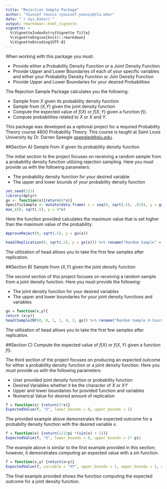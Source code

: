 ```yaml
---
title: "Rejection Sample Package"
author: "Youssef Younis <youssef.younis@slu.edu>"
date: "`r Sys.Date()`"
output: rmarkdown::html_vignette
vignette: >
  %\VignetteIndexEntry{Vignette Title}
  %\VignetteEngine{knitr::rmarkdown}
  %\VignetteEncoding{UTF-8}
---
```


When working with this package you must:

- Provide either a Probability Density Function or a Joint Density Function
- Provide Upper and Lower Boundaries of each of your specific variables and either your Probability Density Function or Join Density Function
- Provide Upper and Lower Boundaries for your desired Probabilities

The Rejection Sample Package calculates you the following:

- Sample from $X$ given its probability density function
- Sample from ($X$,$Y$) given the joint density function
- Compute the expected value of $f(X)$ or $f(X,Y)$ given a function $f()$.
- Compute probabilities related to $X$ or $X$ and $Y$.

This package was developed as a optional project for a required Probability Theory course 4800 Probability Theory. This course is taught at Saint Louis University by Dr. Darren Speegle <speegled@slu.edu>.


##Section A) Sample from $X$ given its probability density function

The initial section to the project focuses on receiving a random sample from a probability density function utilizing rejection sampling. Here you must provide us with the following parameters:

- The probability density function for your desired variable
- The upper and lower bounds of your probability density function

```r
set.seed(123)
library(dplyr)
gx <- function(x){return(4*x)}
SpecificSample <- mutate(data.frame( x = seq(0, sqrt(.5), .01)), y = gx(x))
max_c(0, sqrt(.5), y = 4*x)
```

Here the function provided calculates the maximum value that is set higher than the maximum value of the probability.

```r
ApproveReject(0, sqrt(.5), y = gx(x))
```

```r
head(Replication(0, sqrt(.5), y = gx(x))) %>% rename("Random Sample" = "x")
```

The utilization of head allows you to take the first few samples after replication. 

##Section B) Sample from ($X$,$Y$) given the joint density function

The second section of this project focuses on receiving a random sample from a joint density function. Here you must provide the following:

  - The joint density function for your desired variables
  - The upper and lower boundaries for your joint density functions and variables
  
```r
gx = function(x,y){
return (x+y)}
head(SampleJDF(0, 0, 1, 1, 0, 2, gx)) %>% rename("Random Sample X-Coordinate" = "x", "Random Sample Y-Coordinate" = "y")
```

The utilization of head allows you to take the first few samples after replication. 

##Section C) Compute the expected value of $f(X)$ or $f(X,Y)$ given a function $f()$.

The third section of the project focuses on producing an expected outcome for either a probability density function or a joint density function. Here you must provide us with the following parameters:

- User provided joint density function or probability function
- Desired Variables whether it be the character of $X$ or $XY$
- Upper and lower boundaries for provided function and variables
- Numerical Value for desired amount of replication

```r
f = function(x) {return(2*x)}
ExpectedValue(f, "X", lower_boundx = 0, upper_boundx = 1)
```

The provided example above demonstrates the expected outcome for a probabilty density function with the desired variable $x$.

```r
f = function(x) {return(1/2/pi *(sin(x) + 1))}
ExpectedValue(f, "X", lower_boundx = 0, upper_boundx = 2* pi)
```

The example above is similar to the first example provided in this section; however, it demonstrates computing an expected value with a sin function.

```r
f = function(x,y) {return(x+y)}
ExpectedValue(f, variable = "XY", upper_boundx = 1, upper_boundy = 1, upper_boundF = 2, lower_boundx = 0, lower_boundy = 0, lower_boundF = 0)
```

The final example provided shows the function computing the expected outcome for a joint density function.
